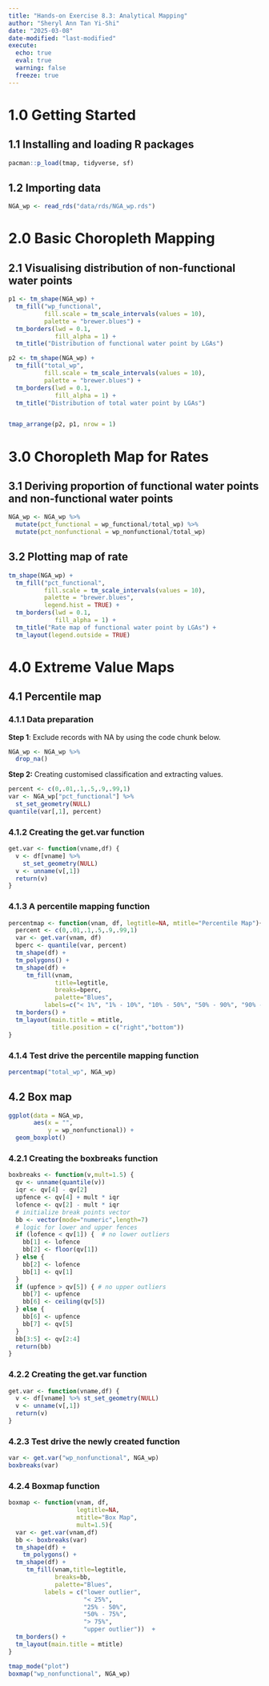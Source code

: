 ```yaml
---
title: "Hands-on Exercise 8.3: Analytical Mapping"
author: "Sheryl Ann Tan Yi-Shi"
date: "2025-03-08"
date-modified: "last-modified"
execute: 
  echo: true
  eval: true
  warning: false
  freeze: true
---
```


# 1.0 Getting Started

## 1.1 Installing and loading R packages

```r
pacman::p_load(tmap, tidyverse, sf)
```

## 1.2 Importing data

```r
NGA_wp <- read_rds("data/rds/NGA_wp.rds")
```

# 2.0 Basic Choropleth Mapping

## 2.1 Visualising distribution of non-functional water points

```r
p1 <- tm_shape(NGA_wp) +
  tm_fill("wp_functional",
          fill.scale = tm_scale_intervals(values = 10), 
          palette = "brewer.blues") + 
  tm_borders(lwd = 0.1,
             fill_alpha = 1) +
  tm_title("Distribution of functional water point by LGAs")

p2 <- tm_shape(NGA_wp) +
  tm_fill("total_wp",
          fill.scale = tm_scale_intervals(values = 10),
          palette = "brewer.blues") + 
  tm_borders(lwd = 0.1,
             fill_alpha = 1) + 
  tm_title("Distribution of total water point by LGAs") 


tmap_arrange(p2, p1, nrow = 1)
```

# 3.0 Choropleth Map for Rates

## 3.1 Deriving proportion of functional water points and non-functional water points

```r
NGA_wp <- NGA_wp %>%
  mutate(pct_functional = wp_functional/total_wp) %>%
  mutate(pct_nonfunctional = wp_nonfunctional/total_wp)
```

## 3.2 Plotting map of rate

```r
tm_shape(NGA_wp) +
  tm_fill("pct_functional",
          fill.scale = tm_scale_intervals(values = 10),
          palette = "brewer.blues", 
          legend.hist = TRUE) + 
  tm_borders(lwd = 0.1,
             fill_alpha = 1) + 
  tm_title("Rate map of functional water point by LGAs") + 
  tm_layout(legend.outside = TRUE)
```

# 4.0 Extreme Value Maps

## 4.1 Percentile map

### 4.1.1 Data preparation

**Step 1**: Exclude records with NA by using the code chunk below.

```r
NGA_wp <- NGA_wp %>%
  drop_na()
```

**Step 2:** Creating customised classification and extracting values.

```r
percent <- c(0,.01,.1,.5,.9,.99,1)
var <- NGA_wp["pct_functional"] %>%
  st_set_geometry(NULL)
quantile(var[,1], percent)
```

### 4.1.2 Creating the get.var function

```r
get.var <- function(vname,df) {
  v <- df[vname] %>% 
    st_set_geometry(NULL)
  v <- unname(v[,1])
  return(v)
}
```

### 4.1.3 A percentile mapping function

```r
percentmap <- function(vnam, df, legtitle=NA, mtitle="Percentile Map"){
  percent <- c(0,.01,.1,.5,.9,.99,1)
  var <- get.var(vnam, df)
  bperc <- quantile(var, percent)
  tm_shape(df) +
  tm_polygons() +
  tm_shape(df) +
     tm_fill(vnam,
             title=legtitle,
             breaks=bperc,
             palette="Blues",
          labels=c("< 1%", "1% - 10%", "10% - 50%", "50% - 90%", "90% - 99%", "> 99%"))  +
  tm_borders() +
  tm_layout(main.title = mtitle, 
            title.position = c("right","bottom"))
}
```

### 4.1.4 Test drive the percentile mapping function

```r
percentmap("total_wp", NGA_wp)
```

## 4.2 Box map

```r
ggplot(data = NGA_wp,
       aes(x = "",
           y = wp_nonfunctional)) +
  geom_boxplot()
```

### 4.2.1 Creating the boxbreaks function

```r
boxbreaks <- function(v,mult=1.5) {
  qv <- unname(quantile(v))
  iqr <- qv[4] - qv[2]
  upfence <- qv[4] + mult * iqr
  lofence <- qv[2] - mult * iqr
  # initialize break points vector
  bb <- vector(mode="numeric",length=7)
  # logic for lower and upper fences
  if (lofence < qv[1]) {  # no lower outliers
    bb[1] <- lofence
    bb[2] <- floor(qv[1])
  } else {
    bb[2] <- lofence
    bb[1] <- qv[1]
  }
  if (upfence > qv[5]) { # no upper outliers
    bb[7] <- upfence
    bb[6] <- ceiling(qv[5])
  } else {
    bb[6] <- upfence
    bb[7] <- qv[5]
  }
  bb[3:5] <- qv[2:4]
  return(bb)
}
```

### 4.2.2 Creating the get.var function

```r
get.var <- function(vname,df) {
  v <- df[vname] %>% st_set_geometry(NULL)
  v <- unname(v[,1])
  return(v)
}
```

### 4.2.3 Test drive the newly created function

```r
var <- get.var("wp_nonfunctional", NGA_wp) 
boxbreaks(var)
```

### 4.2.4 Boxmap function

```r
boxmap <- function(vnam, df, 
                   legtitle=NA,
                   mtitle="Box Map",
                   mult=1.5){
  var <- get.var(vnam,df)
  bb <- boxbreaks(var)
  tm_shape(df) +
    tm_polygons() +
  tm_shape(df) +
     tm_fill(vnam,title=legtitle,
             breaks=bb,
             palette="Blues",
          labels = c("lower outlier", 
                     "< 25%", 
                     "25% - 50%", 
                     "50% - 75%",
                     "> 75%", 
                     "upper outlier"))  +
  tm_borders() +
  tm_layout(main.title = mtitle)
}
```

```r
tmap_mode("plot")
boxmap("wp_nonfunctional", NGA_wp)
```
